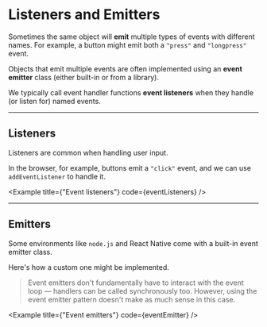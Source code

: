 
# Listeners and Emitters

Sometimes the same object will **emit** multiple types of events with different names. For example, a button might emit both a `"press"` and `"longpress"` event.

Objects that emit multiple events are often implemented using an **event emitter** class (either built-in or from a library).

We typically call event handler functions **event listeners** when they handle (or listen for) named events.

---

## Listeners

Listeners are common when handling user input. 

In the browser, for example, buttons emit a `"click"` event, and we can use `addEventListener` to handle it.

<Example
  title={"Event listeners"}
  code={eventListeners}
/>

---

## Emitters

Some environments like `node.js` and React Native come with a built-in event emitter class.

Here's how a custom one might be implemented.

> Event emitters don't fundamentally have to interact with the event loop — handlers can be called synchronously too. However, using the event emitter pattern doesn't make as much sense in this case.

<Example
  title={"Event emitters"}
  code={eventEmitter}
/>
